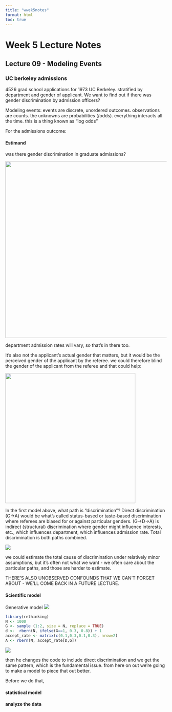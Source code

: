 ```yaml
---
title: "wwek5notes"
format: html
toc: true
---
```


# Week 5 Lecture Notes

## Lecture 09 - Modeling Events

### UC berkeley admissions

4526 grad school applications for 1973 UC Berkeley. stratified by department and gender of applicant. We want to find out if there was gender discrimination by admission officers?

Modeling events: events are discrete, unordered outcomes. observations are counts. the unknowns are probabilities (/odds). everything interacts all the time. this is a thing known as "log odds"

For the admissions outcome:

#### Estimand

was there gender discrimination in graduate admissions?

![](images/Screenshot 2025-04-24 at 17.22.57.png){width="552"}

department admission rates will vary, so that's in there too.

It's also not the applicant's actual gender that matters, but it would be the perceived gender of the applicant by the referee. we could therefore blind the gender of the applicant from the referee and that could help:

![](images/Screenshot 2025-04-24 at 17.24.11.png){width="406"}

In the first model above, what path is "discrimination"? Direct discrimination (G-\>A) would be what's called status-based or taste-based discrimination where referees are biased for or against particular genders. (G-\>D-\>A) is indirect (structural) discrimination where gender might influence interests, etc., which influences department, which influences admission rate. Total discrimination is both paths combined.

![](images/Screenshot 2025-04-24 at 17.28.11.png)

we could estimate the total cause of discrimination under relatively minor assumptions, but it's often not what we want - we often care about the particular paths, and those are harder to estimate.

THERE'S ALSO UNOBSERVED CONFOUNDS THAT WE CAN'T FORGET ABOUT - WE'LL COME BACK IN A FUTURE LECTURE.

#### Scientific model

Generative model ![](images/Screenshot 2025-04-24 at 17.30.41.png)

```r
library(rethinking)
N <- 1000
G <- sample (1:2, size = N, replace = TRUE)
d <-  rbern(N, ifelse(G==1, 0.3, 0.8)) + 1
accept_rate <- matrix(c(0.1,0.3,0.1,0.3), nrow=2)
A <- rbern(N, accept_rate[D,G])
```

![](images/Screenshot 2025-04-24 at 17.35.27.png)

then he changes the code to include direct discrimination and we get the same pattern, which is the fundamental issue. from here on out we're going to make a model to piece that out better.

Before we do that,

#### statistical model

#### analyze the data
